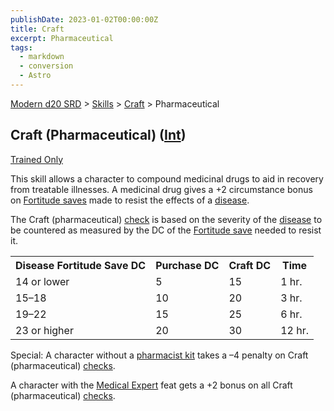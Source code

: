 ```yaml
---
publishDate: 2023-01-02T00:00:00Z
title: Craft
excerpt: Pharmaceutical
tags:
  - markdown
  - conversion
  - Astro
---
```


[Modern d20 SRD](/#modernD20) > [Skills](modern-d20-srd-skills-index) > [Craft](modern-d20-srd-skills-craft) > Pharmaceutical

## Craft (Pharmaceutical) ([Int](modern-d20-srd-basics-ability-scores))
[Trained Only](modern-d20-srd-skills-skill-basics)

This skill allows a character to compound medicinal drugs to aid in recovery
from treatable illnesses. A medicinal drug gives a +2 circumstance bonus on
[Fortitude saves](modern-d20-srd-basics-saving-throws) made to resist the
effects of a [disease](modern-d20-srd-environment-hazards-disease).

The Craft (pharmaceutical) [check](modern-d20-srd-skills-skill-basics-php#skill-check-index) is based on the severity of the
[disease](modern-d20-srd-environment-hazards-disease) to be countered as
measured by the DC of the [Fortitude save](modern-d20-srd-basics-saving-throws) needed to resist it.


<table> <tr> <th>Disease Fortitude Save DC</th> <th>Purchase DC</th><th> Craft DC</th><th> Time</th></tr> <tr><td> 14 or lower</td><td> 5</td><td> 15</td><td> 1 hr. </td></tr> <tr class="shaded"><td> 15–18</td><td> 10</td><td> 20</td><td> 3 hr. </td></tr> <tr><td> 19–22</td><td> 15</td><td> 25</td><td> 6 hr. </td></tr> <tr class="shaded"><td> 23 or higher</td><td> 20</td><td> 30</td><td> 12 hr. </td></tr> </table>



Special: A character without a [pharmacist kit](modern-d20-srd-equipment-professional-equipment) takes a –4 penalty on Craft (pharmaceutical)
[checks](modern-d20-srd-skills-skill-basics-php#skill-check-index).

A character with the [Medical Expert](modern-d20-srd-feats-medical-expert)
feat gets a +2 bonus on all Craft (pharmaceutical) [checks](modern-d20-srd-skills-skill-basics-php#skill-check-index).

